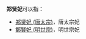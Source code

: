 '''郑贤妃'''可以指： 
*[[郑贤妃_(唐太宗)|郑贤妃 (唐太宗)]]，唐太宗妃
*[[鄭賢妃_(明世宗)|鄭賢妃 (明世宗)]]，明世宗妃

{{Disambig|cat=三字封號消歧義}}